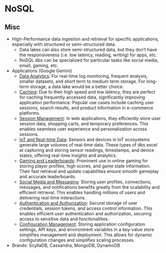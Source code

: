 # NoSQL {#sec-db-nosql .unnumbered}

## Misc {#sec-db-nosql-misc .unnumbered}

-   High-Performance data ingestion and retrieval for specific applications, especially with structured or semi-structured data.
    -   Data lakes can also store semi-structured data, but they don't have the responsiveness (i.e. low latency, reading, writing) for apps, etc.
    -   NoSQL dbs can be specialized for particular tasks like social media, email, gaming, etc.
-   Applications (Google Gemini)
    -   [Data Analytics]{.underline}: For real-time log monitoring, frequent analysis, smaller datasets, and short term to medium term storage. For long-term storage, a data lake would be a better choice.
    -   [Caching]{.underline}: Due to their high speed and low latency, they are perfect for caching frequently accessed data, significantly improving application performance. Popular use cases include caching user sessions, search results, and product information in e-commerce platforms.
    -   [Session Management]{.underline}: In web applications, they efficiently store user session data, shopping carts, and temporary preferences. This enables seamless user experience and personalization across sessions.
    -   [IoT and Real-time Data]{.underline}: Sensors and devices in IoT ecosystems generate large volumes of real-time data. These types of dbs excel at capturing and storing sensor readings, timestamps, and device states, offering real-time insights and analytics.
    -   [Gaming and Leaderboards]{.underline}: Prominent use in online gaming for storing player profiles, high scores, and game state information. Their fast retrieval and update capabilities ensure smooth gameplay and accurate leaderboards.
    -   [Social Media and Messaging]{.underline}: Storing user profiles, connections, messages, and notifications benefits greatly from the scalability and efficient retrieval. This enables handling millions of users and delivering real-time interactions.
    -   [Authentication and Authorization]{.underline}: Securel storage of user credentials, session tokens, and access control information. This enables efficient user authentication and authorization, securing access to sensitive data and functionalities.
    -   [Configuration Management]{.underline}: Storing application configuration settings, API keys, and environment variables in a key-value store simplifies management and deployment. This allows for dynamic configuration changes and simplifies scaling processes.
-   Brands: ScyllaDB, Cassandra, MongoDB, DynamoDB
